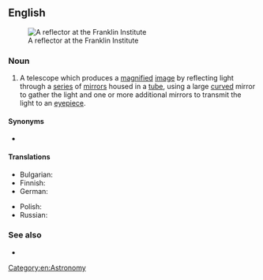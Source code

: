 ==English==
{{wikipedia}}
[[File:Franklin reflector 24.jpg|thumb|A reflector at the Franklin Institute]]

===Noun===
{{en-noun}}

# A telescope which produces a [[magnify|magnified]] [[image]] by reflecting light through a [[series]] of [[mirror]]s housed in a [[tube]], using a large [[curved]] mirror to gather the light and one or more additional mirrors to transmit the light to an [[eyepiece]].

====Synonyms====
* {{l|en|reflector}}

====Translations====
{{trans-top|}}
* Bulgarian: {{t|bg|огледален телескоп|m}}
* Finnish: {{t|fi|peiliteleskooppi}}
* German: {{t+|de|Spiegelteleskop|n}}
{{trans-mid}}
* Polish: {{t+|pl|reflektor|m}}
* Russian: {{t+|ru|рефлектор|m|sc=Cyrl}}
{{trans-bottom}}

===See also===
* {{l|en|refracting telescope}}

[[Category:en:Astronomy]]